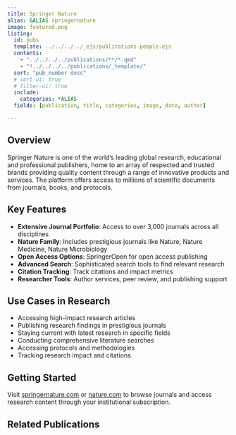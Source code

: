 ```yaml
---
title: Springer Nature
alias: &ALIAS springernature
image: featured.png
listing:
  id: pubs
  template: ../../../../_ejs/publications-people.ejs 
  contents: 
    - "../../../../publications/**/*.qmd"
    - "!../../../../publications/_template/"
  sort: "pub_number desc"
  # sort-ui: true
  # filter-ui: true
  include:
    categories: *ALIAS
  fields: [publication, title, categories, image, date, author]

---
```


## Overview

Springer Nature is one of the world's leading global research, educational and professional publishers, home to an array of respected and trusted brands providing quality content through a range of innovative products and services. The platform offers access to millions of scientific documents from journals, books, and protocols.

## Key Features

- **Extensive Journal Portfolio**: Access to over 3,000 journals across all disciplines
- **Nature Family**: Includes prestigious journals like Nature, Nature Medicine, Nature Microbiology
- **Open Access Options**: SpringerOpen for open access publishing
- **Advanced Search**: Sophisticated search tools to find relevant research
- **Citation Tracking**: Track citations and impact metrics
- **Researcher Tools**: Author services, peer review, and publishing support

## Use Cases in Research

- Accessing high-impact research articles
- Publishing research findings in prestigious journals
- Staying current with latest research in specific fields
- Conducting comprehensive literature searches
- Accessing protocols and methodologies
- Tracking research impact and citations

## Getting Started

Visit [springernature.com](https://www.springernature.com) or [nature.com](https://www.nature.com) to browse journals and access research content through your institutional subscription.

## Related Publications

:::{#pubs}
:::